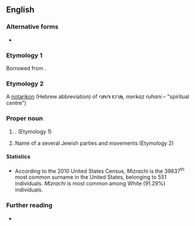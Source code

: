 ==English==
{{wikipedia}}

===Alternative forms===
* {{alter|en|Mizrahi}}

===Etymology 1===
Borrowed from {{bor|en|he|מזרחי||eastern, easterner|tr=mizrakhí}}.

===Etymology 2===
A [[notarikon]] (Hebrew abbreviation) of '''מ'''רכ'''ז''' '''ר'''ו'''ח'''נ'''י''', ''merkaz ruhani'' – "spiritual centre")

===Proper noun===
{{en-proper noun|s}}

# {{surname|en|from=Hebrew}}. (Etymology 1)
# Name of a several Jewish parties and movements (Etymology 2)

====Statistics====
* According to the 2010 United States Census, ''Mizrachi'' is the 39837<sup>th</sup> most common surname in the United States, belonging to 551 individuals. ''Mizrachi'' is most common among White (91.29%) individuals.

===Further reading===
* {{R:en:DAFN}}